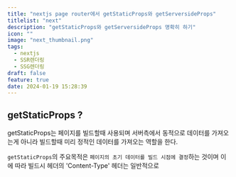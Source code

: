 ```yaml
---
title: "nextjs page router에서 getStaticProps와 getServersideProps"
titlelist: "next"
description: "getStaticProps와 getServersideProps 명확히 하기"
icon: ""
image: "next_thumbnail.png"
tags:
  - nextjs
  - SSR렌더링
  - SSG렌더링
draft: false
feature: true
date: 2024-01-19 15:28:39
---
```


## getStaticProps ?

getStaticProps는 페이지를 빌드할때 사용되며 서버측에서 동적으로 데이터를 가져오는게 아니라 빌드할때 미리 정적인 데이터를 가져오는 역할을 한다.

`getStaticProps`의 주요목적은 `페이지의 초기 데이터를 빌드 시점에 결정`하는 것이며 이에 따라 빌드시 헤더의 'Content-Type' 헤더는 일반적으로
